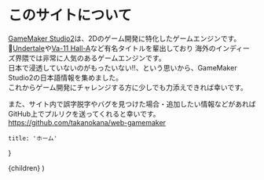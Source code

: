 
# このサイトについて

[GameMaker Studio2](https://www.yoyogames.com/en/get)は、2Dのゲーム開発に特化したゲームエンジンです。  
[Undertale](https://undertale.jp/)や[Va-11 Hall-A](https://store.steampowered.com/app/447530/VA11_HallA_Cyberpunk_Bartender_Action/)など有名タイトルを輩出しており
海外のインディーズ界隈では非常に人気のあるゲームエンジンです。  
日本で浸透していないのがもったいない!!、という思いから、GameMaker Studio2の日本語情報を集めました。  
これからゲーム開発にチャレンジする方に少しでも力添えできれば幸いです。

また、サイト内で誤字脱字やバグを見つけた場合・追加したい情報などがあれば
GitHub上でプルリクを送ってくれると幸いです。
https://github.com/takanokana/web-gamemaker

    title: 'ホーム'
}

  <Layer meta={meta}>
    {children}
  </Layer>
)